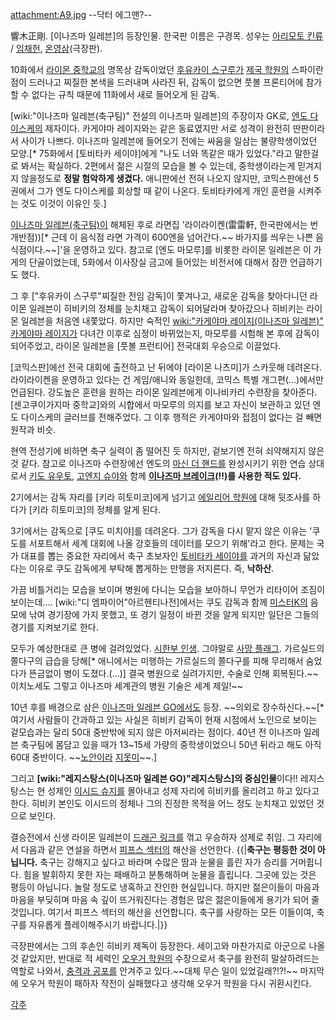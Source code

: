 attachment:A9.jpg
--닥터 에그맨?--

響木正剛. [이나즈마 일레븐]의 등장인물. 한국판 이름은 구경목. 성우는 [[아리모토 킨류]] / [[임채헌]], [[온영삼]](극장판).

10화에서 [[라이몬 중학교]]의 명목상 감독이었던 [[후유카이 스구루]]가 [[제국 학원]]의 스파이란 점이 드러나고 찌질한 본색을 드러내며 사라진 뒤, 감독이 없으면 풋볼 프론티어에 참가할 수 없다는 규칙 때문에 11화에서 새로 들어오게 된 감독. 

[wiki:"이나즈마 일레븐(축구팀)" 전설의 이나즈마 일레븐]의 주장이자 GK로, [[엔도 다이스케]]의 제자이다. 카게야마 레이지와는 같은 동료였지만 서로 성격이 완전히 딴판이라서 사이가 나쁘다. 이나즈마 일레븐에 들어오기 전에는 싸움을 일삼는 불량학생이었던 모양.[* 75화에서 [토비타카 세이야]에게 "나도 너와 똑같은 때가 있었다."라고 말한걸로 봐서는 확실하다. 2편에서 젊은 시절의 모습을 볼 수 있는데, 중학생이라는게 믿겨지지 않을정도로 '''정말 험악하게 생겼다.''' 애니판에선 전혀 나오지 않지만, 코믹스판에선 5권에서 그가 엔도 다이스케를 회상할 때 같이 나온다. 토비타카에게 개인 훈련을 시켜주는 것도 이것이 이유인 듯.]

[[이나즈마 일레븐(축구팀)]]이 해체된 후로 라면집 '라이라이켄(雷雷軒, 한국판에서는 번개반점))[* 근데 이 음식점 라면 가격이 600엔을 넘어간다.~~ 바가지를 씌우는 나쁜 음식점이다.~~]'을 운영하고 있다. 참고로 [엔도 마모루]를 비롯한 라이몬 일레븐은 이 가게의 단골이었는데, 5화에서 이사장실 금고에 들어있는 비전서에 대해서 잠깐 언급하기도 했다. 

그 후 ["후유카이 스구루"찌질한 전임 감독]이 쫓겨나고, 새로운 감독을 찾아다니던 라이몬 일레븐이 히비키의 정체를 눈치채고 감독이 되어달라며 찾아갔으나 히비키는 라이몬 일레븐을 처음엔 내쫓았다. 하지만 숙적인 [[wiki:"카게야마 레이지(이나즈마 일레븐)" 카게야마 레이지]]가 다녀간 이후로 심정이 바뀌었는지, 마모루를 시험해 본 후에 감독이 되어주었고, 라이몬 일레븐을 [풋볼 프런티어] 전국대회 우승으로 이끌었다.

[코믹스판]에선 전국 대회에 출전하고 난 뒤에야 [라이몬 나츠미]가 스카웃해 데려온다. 라이라이켄을 운영하고 있다는 건 게임/애니와 동일한데, 코믹스 특별 개그편(…)에서만 언급된다. 강도높은 훈련을 원하는 라이몬 일레븐에게 이나비카리 수련장을 찾아준다. [센고쿠이가지마 중학교]와의 시합에서 마모루의 의지를 보고 자신이 보관하고 있던 엔도 다이스케의 글러브를 전해주었다. 그 이후 행적은 카게야마와 접점이 없다는 걸 빼면 원작과 비슷.

현역 전성기에 비하면 축구 실력이 좀 떨어진 듯 하지만, 겉보기엔 전혀 쇠약해지지 않은 것 같다. 참고로 이나즈마 수련장에선 엔도의 [[마신 더 핸드]]를 완성시키기 위한 연습 상대로서 [[키도 유우토]], [[고엔지 슈야]]와 함께 '''[[이나즈마 브레이크]](!!)를 사용한 적도 있다.'''

2기에서는 감독 자리를 [키라 히토미코]에게 넘기고 [[에일리어 학원]]에 대해 뒷조사를 하다가 [키라 히토미코]의 정체를 알게 된다.

3기에서는 감독으로 [쿠도 미치야]를 데려온다. 그가 감독을 다시 맡지 않은 이유는 '쿠도를 서포트해서 세계 대회에 나올 강호들의 데이터를 모으기 위해'라고 한다. 문제는 국가 대표를 뽑는 중요한 자리에서 축구 초보자인 [[토비타카 세이야]]를 과거의 자신과 닮았다는 이유로 쿠도 감독에게 부탁해 뽑게하는 만행을 저지른다. 즉, '''낙하산'''. 

가끔 비틀거리는 모습을 보이며 병원에 다니는 모습을 보아하니 무언가 리타이어 조짐이 보이는데…. [wiki:"디 엠파이어"아르헨티나전]에서는 쿠도 감독과 함께 [[미스터K]]의 음모에 낚여 경기장에 가지 못했고, 또 경기 일정이 바뀐 것을 알게 되지만 일단은 그들의 경기를 지켜보기로 한다.

모두가 예상한대로 큰 병에 걸려있었다. [[시한부 인생]]. 그야말로 [[사망 플래그]]. 가르실드의 쫄다구의 급습을 당해[* 애니에서는 미행하는 가르실드의 쫄다구를 피해 무리해서 숨었다가 뜬금없이 병이 도졌다.(…)] 결국 병원으로 실려가지만, 수술로 인해 회복된다.~~이치노세도 그렇고 이나즈마 세계관의 병원 기술은 세계 제일!~~

10년 후를 배경으로 삼은 [[이나즈마 일레븐 GO]]에서도 등장. ~~의외로 장수하신다.~~[* 여기서 사람들이 간과하고 있는 사실은 히비키 감독이 현재 시점에서 노인으로 보이는 겉모습과는 달리 50대 중반밖에 되지 않은 아저씨라는 점이다. 40년 전 이나즈마 일레븐 축구팀에 몸담고 있을 때가 13~15세 가량의 중학생이었으니 50년 뒤라고 해도 아직 60대 중반이다. ~~[[노안]]이라 [[지못미]]~~.]

그리고 '''[wiki:"레지스탕스(이나즈마 일레븐 GO)"레지스탕스]의 중심인물'''이다!! 레지스탕스는 현 성제인 [[이시드 슈지]]를 몰아내고 성제 자리에 히비키를 올리려고 하고 있다고 한다. 히비키 본인도 이시드의 정체나 그의 진정한 목적을 어느 정도 눈치채고 있었던 것으로 보인다. 

결승전에서 신생 라이몬 일레븐이 [[드래곤 링크]]를 꺾고 우승하자 성제로 취임. 그 자리에서 다음과 같은 연설을 하면서 [[피프스 섹터]]의 해산을 선언한다.
{{|'''축구는 평등한 것이 아닙니다.'''
축구는 강해지고 싶다고 바라며 수많은 땀과 눈물을 흘린 자가 승리를 거머쥡니다. 
힘을 발휘하지 못한 자는 패배하고 분통해하며 눈물을 흘립니다. 
그곳에 있는 것은 평등이 아닙니다. 
놀랄 정도로 냉혹하고 잔인한 현실입니다. 
하지만 젊은이들이 마음과 마음을 부딪히며 마음 속 깊이 뜨거워진다는 경험은 많은 젊은이들에게 용기가 되어 줄 것입니다. 
여기서 피프스 섹터의 해산을 선언합니다. 
축구를 사랑하는 모든 이들이여, 축구를 자유롭게 플레이해주시기 바랍니다.|}}

극장판에서는 그의 후손인 히비키 제독이 등장한다. 세이고와 마찬가지로 아군으로 나올것 같았지만, 반대로 적 세력인 [[오우거 학원]]의 수장으로서 축구를 완전히 말살하려드는 역할로 나와서, [[충격과 공포]]를 안겨주고 있다.~~대체 무슨 일이 있었길래?!?!~~ 마지막에 오우거 학원이 패하자 작전이 실패했다고 생각해 오우거 학원을 다시 귀환시킨다.

[[각주]]
